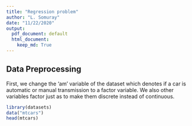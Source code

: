 ```yaml
---
title: "Regression problem"
author: "L. Somuray"
date: "11/22/2020"
output:
  pdf_document: default
  html_document:
    keep_md: True
---
```


## Data Preprocessing

First, we change the 'am' variable of the dataset which denotes if a car is automatic or manual transmission to a factor variable. We also other variables factor just as to make them discrete instead of continuous.

```r
library(datasets)
data("mtcars")
head(mtcars)
```


